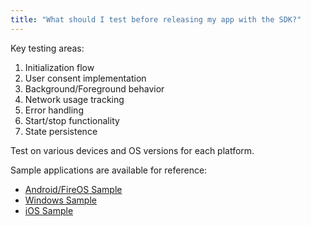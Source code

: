 ```yaml
---
title: "What should I test before releasing my app with the SDK?"
---
```


Key testing areas:

1. Initialization flow
2. User consent implementation
3. Background/Foreground behavior
4. Network usage tracking
5. Error handling
6. Start/stop functionality
7. State persistence

Test on various devices and OS versions for each platform.

Sample applications are available for reference:

- [Android/FireOS Sample](https://docs.joinmassive.com/monetization-sdk/tv-fire#sample-application)
- [Windows Sample](https://docs.joinmassive.com/monetization-sdk/desktop-windows#getting-started)
- [iOS Sample](https://docs.joinmassive.com/monetization-sdk/mobile-ios#latest-release)
